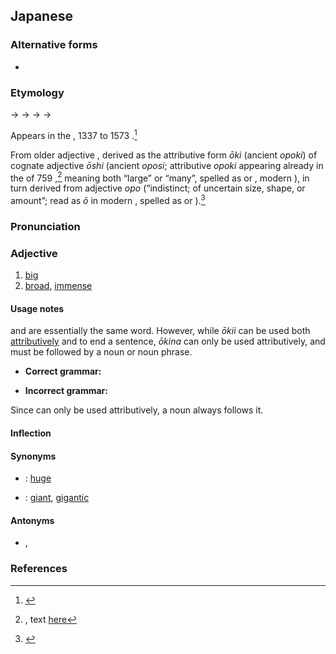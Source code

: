 ==Japanese==
{{ja-kanjitab|おお|sort=おおきい|yomi=kun}}
{{ja-see-also|大きな}}

===Alternative forms===
* {{ja-r|大っきい|おっき.い}}

===Etymology===
{{IPAchar|/opoki/}} → {{IPAchar|/oɸoki/}} → {{IPAchar|/oɸokiki/}} → {{IPAchar|/owokiː/}} → {{IPAchar|/oːkiː/}}

Appears in the {{w|Muromachi period}}, 1337 to 1573 {{CE}}.<ref name="KDJ">{{R:Kokugo Dai Jiten}}</ref>

From older adjective {{ja-r|大き|おおき|pos=ancient reading ''opoki''}}, derived as the attributive form ''ōki'' (ancient ''opoki'') of cognate adjective ''ōshi'' (ancient ''oposi''; attributive ''opoki'' appearing already in the ''{{w|Man'yōshū}}'' of 759 {{CE}},<ref>{{RQ:Manyoshu|3|339}}, text [http://jti.lib.virginia.edu/japanese/manyoshu/Man3Yos.html#339 here]</ref> meaning both “large” or “many”, spelled as {{ja-r|多し|おおし}} or {{ja-r|大し|おおし}}, modern {{cog|ja|-}} {{ja-r|多い|おおい|many}}), in turn derived from {{der|ja|ojp|sort=おおきい|-}} adjective ''opo'' (“indistinct; of uncertain size, shape, or amount”; read as ''ō'' in modern {{cog|ja|-}}, spelled as {{ja-l|凡}} or {{ja-l|大}}).<ref name="KDJ">{{R:Kokugo Dai Jiten}}</ref>

===Pronunciation===
{{ja-pron|おおきい|acc=3|yomi=kun|acc_ref=NHK}}
{{ja-ojad}}

===Adjective===
{{ja-adj|infl=i|おおきい|hhira=おほき.い}}

# [[big]]
# [[broad]], [[immense]]

====Usage notes====
{{ja-r|大きい|おおき.い}} and {{ja-r|大きな|おおきな}} are essentially the same word. However, while ''ōkii'' can be used both [[attributive]]ly and to end a sentence, ''ōkina'' can only be used attributively, and must be followed by a noun or noun phrase.
* '''Correct grammar:'''
*: {{ja-usex|あの [[車]] は '''大きい'''。/ あの 車 は '''大きい''' [[です]]。|^あの くるま は '''おおき.い'''。/ ^あの くるま は '''おおき.い''' です。|That car is '''big'''.}}
* '''Incorrect grammar:'''
*: {{ja-usex|[[あの]] 車 [[は]] '''大きな'''。/ あの 車 は '''大きな''' です。|^あの くるま は '''おおきな'''。/ ^あの くるま は '''おおきな''' です。|*That car is a '''big''' __.}}

Since {{ja-r|大きな|おおきな}} can only be used attributively, a noun always follows it.

====Inflection====
{{ja-i|おおき}}
{{ja-conj-bungo|おお|adj-ku|大}}

====Synonyms====
* {{ja-r|でかい}}: [[huge]]
* {{ja-r|巨%大|きょ%だい}}: [[giant]], [[gigantic]]

====Antonyms====
* {{ja-r|小さい|ち.いさい}}, {{ja-r|小さな|ち.いさな}}

===References===
<references />

{{top|ja|Size|sort=おおきい}}